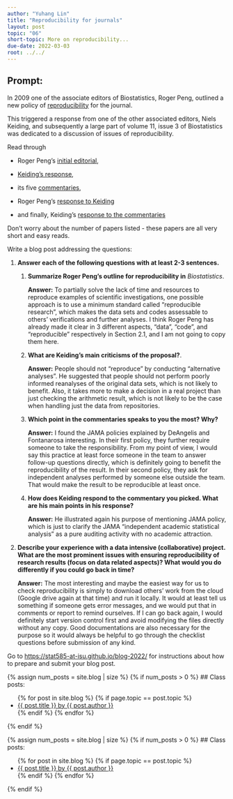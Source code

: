 ```yaml
---
author: "Yuhang Lin"
title: "Reproducibility for journals"
layout: post
topic: "06"
short-topic: More on reproducibility...
due-date: 2022-03-03
root: ../../
---
```


## Prompt:

In 2009 one of the associate editors of Biostatistics, Roger Peng, outlined a new policy of [reproducibility](https://doi.org/10.1093/biostatistics/kxp014) for the journal. 

This triggered a response from one of the other associated editors, Niels Keiding, and subsequently a large part of volume 11, issue 3 of Biostatistics was dedicated to a discussion of issues of reproducibility. 


Read through 

- Roger Peng's [initial editorial](https://doi.org/10.1093/biostatistics/kxp014), 

- [Keiding's response](https://doi.org/10.1093/biostatistics/kxq033),

- its five [commentaries](https://academic.oup.com/biostatistics/issue/11/3),  

- Roger Peng's [response to Keiding](https://doi.org/10.1093/biostatistics/kxq032)

- and finally, Keiding's [response to the commentaries](https://doi.org/10.1093/biostatistics/kxq034)

Don't worry about the number of papers listed - these papers are all very short and easy reads. 


Write a blog post addressing the questions: 

1. **Answer each of the following questions with at least 2-3 sentences.**

    1. **Summarize Roger Peng's outline for reproducibility in** *Biostatistics*.
    
        **Answer:**
        To partially solve the lack of time and resources to reproduce examples of scientific investigations,
        one possible approach is to use a minimum standard called "reproducible research",
        which makes the data sets and codes assessable to others' verifications and further analyses.
        I think Roger Peng has already made it clear in 3 different aspects,
        "data", "code", and "reproducible" respectively in Section 2.1, and I am not going to copy them here.
        
    2. **What are Keiding's main criticisms of the proposal?**. 
    
        **Answer:**
        People should not "reproduce" by conducting "alternative analyses".
        He suggested that people should not perform poorly informed reanalyses of the original data sets,
        which is not likely to benefit.
        Also,
        it takes more to make a decision in a real project than just checking the arithmetic result,
        which is not likely to be the case when handling just the data from repositories.
        
    3. **Which point in the commentaries speaks to you the most? Why?**
    
        **Answer:**
        I found the JAMA policies explained by DeAngelis and Fontanarosa interesting.
        In their first policy,
        they further require someone to take the responsibility.
        From my point of view,
        I would say this practice at least force someone in the team to answer follow-up questions directly,
        which is definitely going to benefit the reproducibility of the result.
        In their second policy,
        they ask for independent analyses performed by someone else outside the team.
        That would make the result to be reproducible at least once.

        
    4. **How does Keiding respond to the commentary you picked. What are his main points in his response?**
    
        **Answer:**
        He illustrated again his purpose of mentioning JAMA policy,
        which is just to clarify the JAMA “independent academic statistical analysis” as a pure auditing activity with no academic attraction.
    
2. **Describe your experience with a data intensive (collaborative) project. What are the most prominent issues with ensuring reproducibility of research results (focus on data related aspects)? What would you do differently if you could go back in time?**

    **Answer:**
    The most interesting and maybe the easiest way for us to check reproducibility is simply to download others' work from the cloud (Google drive again at that time) and run it locally.
    It would at least tell us something if someone gets error messages,
    and we would put that in comments or report to remind ourselves.
    If I can go back again,
    I would definitely start version control first and avoid modifying the files directly without any copy.
    Good documentations are also necessary for the purpose so it would always be helpful to go through the checklist questions before submission of any kind.


Go to [https://stat585-at-isu.github.io/blog-2022/](https://stat585-at-isu.github.io/blog-2022/) for instructions about how to prepare and submit your blog post.


{% assign num_posts = site.blog | size %}
{% if num_posts > 0 %}
## Class posts:

<ul>
{% for post in site.blog %}
  {% if page.topic == post.topic %}
  <li><a href="{{ post.url }}">{{ post.title }} by {{ post.author }}</a></li>
  {% endif %}
{% endfor %}
</ul>
{% endif %}



{% assign num_posts = site.blog | size %}
{% if num_posts > 0 %}
## Class posts:

<ul>
{% for post in site.blog %}
  {% if page.topic == post.topic %}
  <li><a href="{{ post.url }}">{{ post.title }} by {{ post.author }}</a></li>
  {% endif %}
{% endfor %}
</ul>
{% endif %}
